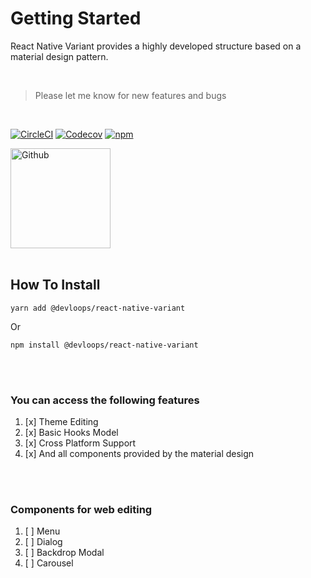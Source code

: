
<Meta title="Home|Getting Stated" component={IconButton} />

# Getting Started

<p style={{fontSize: 20}}>
  React Native Variant provides a highly developed structure based on a material
  design pattern.
</p>
<br />

> Please let me know for new features and bugs

<br />

[![CircleCI](https://img.shields.io/circleci/project/github/meftunca/react-native-variant/master.svg)](https://circleci.com/gh/meftunca/react-native-variant)
[![Codecov](https://img.shields.io/codecov/c/github/meftunca/react-native-variant.svg)](https://codecov.io/gh/meftunca/react-native-variant)
[![npm](https://img.shields.io/npm/v/@devloops/react-native-variant)](https://www.npmjs.com/@devloops/react-native-variant)

<a href="https://github.com/meftunca/react-native-variant">
  <img
    src="https://miro.medium.com/max/1125/1*wotzQboYWAfaj-7bvGNIkQ.png"
    alt="Github"
    width="160"
  />
</a>
<br />
<br />

## How To Install

```shell dark
yarn add @devloops/react-native-variant
```

Or

```shell dark
npm install @devloops/react-native-variant
```

<br />
<br />

### You can access the following features

1. [x] Theme Editing
2. [x] Basic Hooks Model
3. [x] Cross Platform Support
4. [x] And all components provided by the material design

<br />
<br />

### Components for web editing

1. [ ] Menu
2. [ ] Dialog
3. [ ] Backdrop Modal
4. [ ] Carousel
